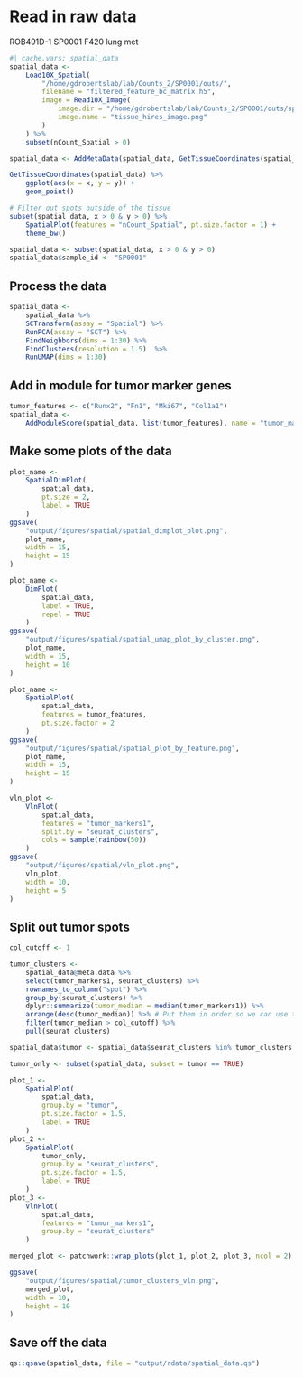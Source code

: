 # Read in raw data

ROB491D-1     SP0001      F420 lung met

```r
#| cache.vars: spatial_data
spatial_data <-
    Load10X_Spatial(
        "/home/gdrobertslab/lab/Counts_2/SP0001/outs/",
        filename = "filtered_feature_bc_matrix.h5",
        image = Read10X_Image(
            image.dir = "/home/gdrobertslab/lab/Counts_2/SP0001/outs/spatial",
            image.name = "tissue_hires_image.png"
        )
    ) %>%
    subset(nCount_Spatial > 0)

spatial_data <- AddMetaData(spatial_data, GetTissueCoordinates(spatial_data))

GetTissueCoordinates(spatial_data) %>%
    ggplot(aes(x = x, y = y)) +
    geom_point()

# Filter out spots outside of the tissue
subset(spatial_data, x > 0 & y > 0) %>%
    SpatialPlot(features = "nCount_Spatial", pt.size.factor = 1) +
    theme_bw()

spatial_data <- subset(spatial_data, x > 0 & y > 0)
spatial_data$sample_id <- "SP0001"
```

## Process the data
```r
spatial_data <-
    spatial_data %>%
    SCTransform(assay = "Spatial") %>%
    RunPCA(assay = "SCT") %>%
    FindNeighbors(dims = 1:30) %>%
    FindClusters(resolution = 1.5)  %>%
    RunUMAP(dims = 1:30)
```

## Add in module for tumor marker genes
```r
tumor_features <- c("Runx2", "Fn1", "Mki67", "Col1a1")
spatial_data <-
    AddModuleScore(spatial_data, list(tumor_features), name = "tumor_markers")
```

## Make some plots of the data
```r
plot_name <-
    SpatialDimPlot(
        spatial_data,
        pt.size = 2,
        label = TRUE
    )
ggsave(
    "output/figures/spatial/spatial_dimplot_plot.png",
    plot_name,
    width = 15,
    height = 15
)

plot_name <-
    DimPlot(
        spatial_data,
        label = TRUE,
        repel = TRUE
    )
ggsave(
    "output/figures/spatial/spatial_umap_plot_by_cluster.png",
    plot_name,
    width = 15,
    height = 10
)

plot_name <-
    SpatialPlot(
        spatial_data,
        features = tumor_features,
        pt.size.factor = 2
    )
ggsave(
    "output/figures/spatial/spatial_plot_by_feature.png",
    plot_name,
    width = 15,
    height = 15
)

vln_plot <-
    VlnPlot(
        spatial_data,
        features = "tumor_markers1",
        split.by = "seurat_clusters",
        cols = sample(rainbow(50))
    )
ggsave(
    "output/figures/spatial/vln_plot.png",
    vln_plot,
    width = 10,
    height = 5
)
```

## Split out tumor spots
```r
col_cutoff <- 1

tumor_clusters <-
    spatial_data@meta.data %>%
    select(tumor_markers1, seurat_clusters) %>%
    rownames_to_column("spot") %>%
    group_by(seurat_clusters) %>%
    dplyr::summarize(tumor_median = median(tumor_markers1)) %>%
    arrange(desc(tumor_median)) %>% # Put them in order so we can use this later
    filter(tumor_median > col_cutoff) %>%
    pull(seurat_clusters)

spatial_data$tumor <- spatial_data$seurat_clusters %in% tumor_clusters

tumor_only <- subset(spatial_data, subset = tumor == TRUE)

plot_1 <-
    SpatialPlot(
        spatial_data,
        group.by = "tumor",
        pt.size.factor = 1.5,
        label = TRUE
    )
plot_2 <-
    SpatialPlot(
        tumor_only,
        group.by = "seurat_clusters",
        pt.size.factor = 1.5,
        label = TRUE
    )
plot_3 <-
    VlnPlot(
        spatial_data,
        features = "tumor_markers1",
        group.by = "seurat_clusters"
    )

merged_plot <- patchwork::wrap_plots(plot_1, plot_2, plot_3, ncol = 2)

ggsave(
    "output/figures/spatial/tumor_clusters_vln.png",
    merged_plot,
    width = 10,
    height = 10
)
```

## Save off the data
```r
qs::qsave(spatial_data, file = "output/rdata/spatial_data.qs")
```